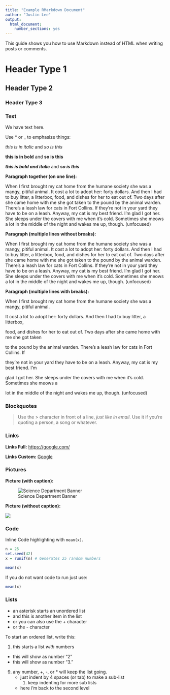 ```yaml
---
title: "Example RMarkdown Document"
author: "Justin Lee"
output: 
  html_document:
    number_sections: yes
---
```


This guide shows you how to use Markdown instead of HTML when
writing posts or comments.

# Header Type 1
## Header Type 2 
### Header Type 3 

### Text

We have text here.

Use * or _ to emphasize things:

*this is in italic*  and _so is this_

**this is in bold**  and __so is this__

***this is bold and italic***  and ___so is this___


**Paragraph together (on one line):**

When I first brought my cat home from the humane society she was a mangy, pitiful animal. It cost a lot to adopt her: forty dollars. And then I had to buy litter, a litterbox, food, and dishes for her to eat out of. Two days after she came home with me she got taken to the pound by the animal warden. There's a leash law for cats in Fort Collins. If they're not in your yard they have to be on a leash. Anyway, my cat is my best friend. I'm glad I got her. She sleeps under the covers with me when it's cold. Sometimes she meows a lot in the middle of the night and wakes me up, though. (unfocused)

**Paragraph (multiple lines without breaks):**

When I first brought my cat home from the humane society she was a mangy, pitiful animal.
It cost a lot to adopt her: forty dollars. And then I had to buy litter, a litterbox,
food, and dishes for her to eat out of. Two days after she came home with me she got taken
to the pound by the animal warden. There's a leash law for cats in Fort Collins. If 
they're not in your yard they have to be on a leash. Anyway, my cat is my best friend. I'm
glad I got her. She sleeps under the covers with me when it's cold. Sometimes she meows a 
lot in the middle of the night and wakes me up, though. (unfocused)

**Paragraph (multiple lines with breaks):**

When I first brought my cat home from the humane society she was a mangy, pitiful animal.

It cost a lot to adopt her: forty dollars. And then I had to buy litter, a litterbox, 

food, and dishes for her to eat out of. Two days after she came home with me she got taken

to the pound by the animal warden. There's a leash law for cats in Fort Collins. If 

they're not in your yard they have to be on a leash. Anyway, my cat is my best friend. I'm

glad I got her. She sleeps under the covers with me when it's cold. Sometimes she meows a 

lot in the middle of the night and wakes me up, though. (unfocused)


### Blockquotes

> Use the > character in front of a line, *just like in email*.
> Use it if you're quoting a person, a song or whatever.


### Links

**Links Full:** <https://google.com/>

**Links Custom:** [Google](https://google.com)


### Pictures

**Picture (with caption):**

![Science Department Banner](http://science.psu.edu/psu_eberly_blue.png)


**Picture (without caption):**

![](http://kefalosandassociates.com/wp-content/uploads/2015/07/facebook-banner.png)

### Code

Inline Code highlighting with `mean(x)`. 

```r
n = 25
set.seed(42)
x = runif(n) # Generates 25 random numbers

mean(x)
```

If you do not want code to run just use:

```r
mean(x)
```

### Lists

* an asterisk starts an unordered list
* and this is another item in the list
+ or you can also use the + character
- or the - character

To start an ordered list, write this:

1. this starts a list *with* numbers
+  this will show as number "2"
*  this will show as number "3."
9. any number, +, -, or * will keep the list going.
    * just indent by 4 spaces (or tab) to make a sub-list
        1. keep indenting for more sub lists
    * here i'm back to the second level
